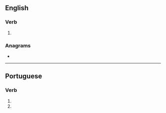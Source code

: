 ==English==

===Verb===
{{head|en|verb form}}

# {{en-third-person singular of|anodize}}

===Anagrams===
* {{anagrams|en|Adonizes|adonizes}}

----

==Portuguese==

===Verb===
{{pt-verb-form}}

# {{inflection of|anodizar||2|s|pres|subj|lang=pt}}
# {{inflection of|anodizar||2|s|negative|impr|lang=pt}}